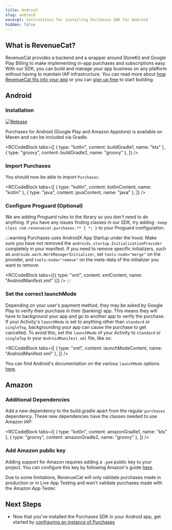 ```yaml
---
title: Android
slug: android
excerpt: Instructions for installing Purchases SDK for Android
hidden: false
---
```


## What is RevenueCat?

RevenueCat provides a backend and a wrapper around StoreKit and Google Play Billing to make implementing in-app purchases and subscriptions easy. With our SDK, you can build and manage your app business on any platform without having to maintain IAP infrastructure. You can read more about [how RevenueCat fits into your app](https://www.revenuecat.com/blog/growth/where-does-revenuecat-fit-in-your-app/) or you can [sign up free](https://app.revenuecat.com/signup) to start building.

## Android

### Installation

[![Release](https://img.shields.io/github/release/RevenueCat/purchases-android.svg?filter=!*beta*&style=flat)](https://github.com/RevenueCat/purchases-android/releases)

Purchases for Android (Google Play and Amazon Appstore) is available on Maven and can be included via Gradle.


<RCCodeBlock
  tabs={[
      { type: "kotlin", content: buildGradle1, name: "kts" },
      { type: "groovy", content: buildGradle2, name: "groovy" },
    ]}
/>

### Import Purchases

You should now be able to import `Purchases`.


<RCCodeBlock
  tabs={[
      { type: "kotlin", content: kotlinContent, name: "kotlin" },
      { type: "java", content: javaContent, name: "java" },
    ]}
/>

### Configure Proguard (Optional)

We are adding Proguard rules to the library so you don't need to do anything. If you have any issues finding classes in our SDK, try adding `-keep class com.revenuecat.purchases.** { *; }` to your Proguard configuration.

:::warning
Purchases uses AndroidX App Startup under the hood. Make sure you have not removed the `androidx.startup.InitializationProvider` completely in your manifest. If you need to remove specific initializers, such as `androidx.work.WorkManagerInitializer`, set `tools:node="merge"` on the provider, and `tools:node="remove"` on the meta-data of the initializer you want to remove.


<RCCodeBlock
  tabs={[{ type: "xml", content: xmlContent, name: "AndroidManifest.xml" }]}
/>
:::

### Set the correct launchMode

Depending on your user's payment method, they may be asked by Google Play to verify their purchase in their (banking) app. This means they will have to background your app and go to another app to verify the purchase. If your Activity's `launchMode` is set to anything other than `standard` or `singleTop`, backgrounding your app can cause the purchase to get cancelled. To avoid this, set the `launchMode` of your Activity to `standard` or `singleTop` in your `AndroidManifest.xml` file, like so:


<RCCodeBlock
  tabs={[
    { type: "xml", content: launchModeContent, name: "AndroidManifest.xml" },
  ]}
/>

You can find Android's documentation on the various `launchMode` options [here](https://developer.android.com/guide/topics/manifest/activity-element#lmode).

## Amazon

### Additional Dependencies

Add a new dependency to the build.gradle apart from the regular `purchases` dependency. These new dependencies have the classes needed to use Amazon IAP:


<RCCodeBlock
  tabs={[
      { type: "kotlin", content: amazonGradle1, name: "kts" },
      { type: "groovy", content: amazonGradle2, name: "groovy" },
    ]}
/>

### Add Amazon public key

Adding support for Amazon requires adding a `.pem` public key to your project. You can configure this key by following Amazon's guide [here](https://developer.amazon.com/es/docs/in-app-purchasing/integrate-appstore-sdk.html#configure_key).

Due to some limitations, RevenueCat will only validate purchases made in production or in Live App Testing and won't validate purchases made with the Amazon App Tester.

## Next Steps

- Now that you've installed the Purchases SDK in your Android app, get started by [configuring an instance of Purchases ](/getting-started/quickstart#4-using-revenuecats-purchases-sdk)
